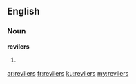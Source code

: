==English==

===Noun===
'''revilers'''

#{{plural of|[[reviler]]}}

[[ar:revilers]]
[[fr:revilers]]
[[ku:revilers]]
[[my:revilers]]